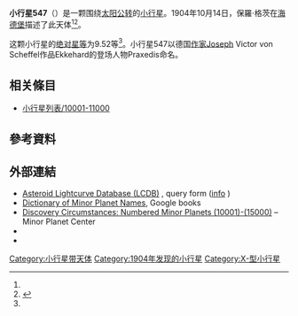{{Infobox planet
 | minorplanet     = yes
 | name            = 547 Praxedis
 | background      = #D6D6D6
 | image = 
 | image_size      = 
 | caption         =
 | discovery_ref   =  <ref name="MPC-object" />
 | discoverer      = [[保羅·格茨|保羅·格茨]]
 | discovery_site  = [[海德堡|海德堡]]
 | discovered      = 1904年10月14日
 | mpc_name        = 547 Praxedis
 | alt_names       = 547 Praxedis
 | pronounced      = 
 | named_after     = <ref name="MPC-object" />
 | mp_category     = [[主帶小行星|主帶小行星]] <ref name="MPC-object" /><ref name="jpldata" />
 | orbit_ref       = <ref name="a">[http://ssd.jpl.nasa.gov/sbdb.cgi?sstr=547 547] {{Wayback|url=http://ssd.jpl.nasa.gov/sbdb.cgi?sstr=547 |date=20160114183555 }}，小行星數據庫瀏覽器（JPL Small-Body Database Browser）－[[美国国家航空航天局|美国国家航空航天局]]喷气推进实验室</ref>
 | epoch           = 2018-03-23.0（[[儒略日|JD]] 2458200.5）
 | uncertainty     = 0
 | observation_arc = 
 | aphelion = {{convert|3.430|AU|km|3|abbr=on|lk=out}}
 | perihelion      = {{convert|2.1261762|AU|km|3|abbr=on}}
 | semimajor       = 2.7781989
 | eccentricity    = 0.2346926
 | period          = 4.63[[儒略年|yr]]
 | mean_anomaly    = 204.01009[[度|°]]
 | mean_motion     = {{Deg2DMS|0.21284270|sup=ms}} / day
 | inclination     = 16.87942
 | asc_node        = 193.18580°
 | arg_peri        = 195.89694
 | mean_diameter   = 
 | rotation        = 
 | albedo          =
 | spectral_type   =
 | abs_magnitude   = 9.52<ref name="jpldata" />
}}
'''小行星547'''（{{lang-en|547 Praxedis}}）是一颗围绕[[太阳|太阳]][[公转|公转]]的[[小行星|小行星]]。1904年10月14日，保羅·格茨在[[海德堡|海德堡]]描述了此天体<ref name="a" /><ref>{{cite news|title=小行星列表|url=http://cfa-www.harvard.edu/iau/lists/NumberedMPs.txt|accessdate=2018-10-19|newspaper=哈佛大学|archive-date=2008-05-17|archive-url=https://web.archive.org/web/20080517010638/http://cfa-www.harvard.edu/iau/lists/NumberedMPs.txt|dead-url=no}}</ref>。

这颗小行星的[[绝对星等|绝对星等]]为9.52等<ref name="a" />。小行星547以德国[[作家|作家]]Joseph Victor von Scheffel作品Ekkehard的登场人物Praxedis命名。

== 相关條目 ==
*[[小行星列表/10001-11000|小行星列表/10001-11000]]

== 參考資料 ==
{{reflist|refs=

<ref name="jpldata">{{cite web
 |type         = 2018-01-26 last obs.
 |title        = JPL Small-Body Database Browser:547 Praxedis-547 Praxedis
 |url          = https://ssd.jpl.nasa.gov/sbdb.cgi?sstr=547
 |publisher    = [[Jet_Propulsion_Laboratory|Jet Propulsion Laboratory]]
 |accessdate   = 28 March 2018
 |archive-date = 2020-08-03
 |archive-url  = https://web.archive.org/web/20200803083546/https://ssd.jpl.nasa.gov/sbdb.cgi?sstr=547
 |dead-url     = no
}}</ref>

<ref name="MPC-object">{{cite web
  |title      = 547 Praxedis
  |work      = Minor Planet Center
  |url      = https://www.minorplanetcenter.net/db_search/show_object?object_id=547
  |accessdate      = 28 March 2018
  |archive-date      = 2017-10-20
  |archive-url      = https://web.archive.org/web/20171020033135/http://www.minorplanetcenter.net/db_search/show_object?object_id=547
  |dead-url      = no
  }}</ref>

}}

==  外部連結 ==
* [http://www.minorplanet.info/PHP/lcdbsummaryquery.php Asteroid Lightcurve Database (LCDB)] {{Wayback|url=http://www.minorplanet.info/PHP/lcdbsummaryquery.php |date=20171210173955 }}, query form ([http://www.minorplanet.info/lightcurvedatabase.html info] {{Wayback|url=http://www.minorplanet.info/lightcurvedatabase.html |date=20171216050541 }})
* [https://books.google.com/books?id=aeAg1X7afOoC&pg Dictionary of Minor Planet Names], Google books
* [http://www.minorplanetcenter.net/iau/lists/NumberedMPs010001.html Discovery Circumstances: Numbered Minor Planets (10001)-(15000)] {{Wayback|url=http://www.minorplanetcenter.net/iau/lists/NumberedMPs010001.html |date=20180612162317 }} – Minor Planet Center
* {{AstDys|547}}
* {{JPL small body}}

{{Minor Planet Number|[[小行星546|小行星546]]|[[小行星548|小行星548]]}}
{{小天体}}

[[Category:小行星带天体|Category:小行星带天体]]
[[Category:1904年发现的小行星|Category:1904年发现的小行星]]
[[Category:X-型小行星|Category:X-型小行星]]